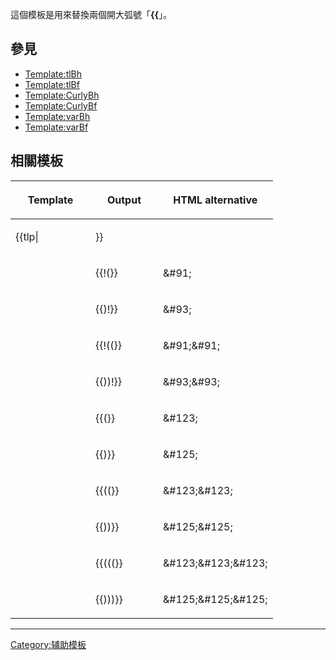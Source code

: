 <noinclude>{{template doc page viewed directly}}</noinclude>
{{Used in system|[[MediaWiki:Recentchangestext]]}}
這個模板是用來替換兩個開大弧號「'''<nowiki>{{</nowiki>'''」。
== 參見 ==
* [[Template:tlBh]]
* [[Template:tlBf]]
* [[Template:CurlyBh]]
* [[Template:CurlyBf]]
* [[Template:varBh]]
* [[Template:varBf]]

==相關模板==
{| class="wikitable" style="text-align:center"
|-
! scope="col" style="width:7.0em;" | Template
! scope="col" style="width:5.75em;" | Output
! scope="col" style="width:9.0em;" | HTML alternative
|- style="vertical-align:top"
| {{tlp|!!}}
| <nowiki>||</nowiki>
| style="text-align: left;" | &amp;#124;&amp;#124;
|- style="vertical-align:top"
| {{tlp|!(}}
| {{!(}}
| style="text-align: left;" | &amp;#91;
|- style="vertical-align:top"
| {{tlp|)!}}
| {{)!}}
| style="text-align: left;" | &amp;#93;
|- style="vertical-align:top"
| {{tlp|!((}}
| {{!((}}
| style="text-align: left;" | &amp;#91;&amp;#91;
|- style="vertical-align:top"
| {{tlp|))!}}
| {{))!}}
| style="text-align: left;" | &amp;#93;&amp;#93;
|- style="vertical-align:top"
| {{tlp|(}}
| {{(}}
| style="text-align: left;" | &amp;#123;
|- style="vertical-align:top"
| {{tlp|)}}
| {{)}}
| style="text-align: left;" | &amp;#125;
|- style="vertical-align:top"
| {{tlp|((}}
| {{((}}
| style="text-align: left;" | &amp;#123;&amp;#123;
|- style="vertical-align:top"
| {{tlp|))}}
| {{))}}
| style="text-align: left;" | &amp;#125;&amp;#125;
|- style="vertical-align:top"
| {{tlp|(((}}
| {{(((}}
| style="text-align: left;" | &amp;#123;&amp;#123;&amp;#123;
|- style="vertical-align:top"
| {{tlp|)))}}
| {{)))}}
| style="text-align: left;" | &amp;#125;&amp;#125;&amp;#125;
|}

----
{{wraps}}
<includeonly>
[[Category:辅助模板]]
</includeonly>